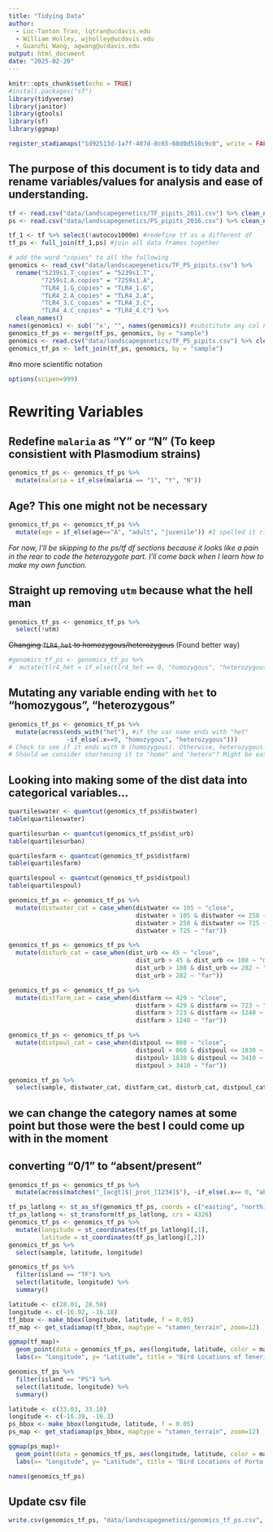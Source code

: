 ```yaml
---
title: "Tidying Data"
author:
  - Luc-Tanton Tran, lqtran@ucdavis.edu
  - William Holley, wjholley@ucdavis.edu
  - Guanzhi Wang, agwang@ucdavis.edu
output: html_document
date: "2025-02-20"
---
```


```r
knitr::opts_chunk$set(echo = TRUE)
#install.packages("sf")
library(tidyverse)
library(janitor)
library(gtools)
library(sf)
library(ggmap)
```

```r
register_stadiamaps("1d92513d-1a7f-407d-8c65-60d0d510c9c0", write = FALSE)
```

## The purpose of this document is to tidy data and rename variables/values for analysis and ease of understanding.

```r
tf <- read.csv("data/landscapegenetics/TF_pipits_2011.csv") %>% clean_names() #16 var
ps <- read.csv("data/landscapegenetics/PS_pipits_2016.csv") %>% clean_names() #15 var

tf_1 <- tf %>% select(!autocov1000m) #redefine tf as a different df
tf_ps <- full_join(tf_1,ps) #join all data frames together

# add the word "copies" to all the following
genomics <- read_csv("data/landscapegenetics/TF_PS_pipits.csv") %>%
  rename("5239s1.T_copies" = "5239s1.T",
         "7259s1.A.copies" = "7259s1.A",
         "TLR4_1.G_copies" = "TLR4_1.G",
         "TLR4_2.A_copies" = "TLR4_2.A",
         "TLR4_3.C_copies" = "TLR4_3.C",
         "TLR4_4.C_copies" = "TLR4_4.C") %>% 
  clean_names()
names(genomics) <- sub('^x', "", names(genomics)) #substitute any col names beginning with "x" with a blank string
genomics_tf_ps <- merge(tf_ps, genomics, by = "sample")
genomics <- read.csv("data/landscapegenetics/TF_PS_pipits.csv") %>% clean_names()
genomics_tf_ps <- left_join(tf_ps, genomics, by = "sample")
```

#no more scientific notation
```r
options(scipen=999)
```

# Rewriting Variables

## Redefine `malaria` as "Y" or "N" (To keep consistient with Plasmodium strains)
```r
genomics_tf_ps <- genomics_tf_ps %>% 
  mutate(malaria = if_else(malaria == "1", "Y", "N"))
```

## Age? This one might not be necessary
```r
genomics_tf_ps <- genomics_tf_ps %>% 
  mutate(age = if_else(age=="A", "adult", "juvenile")) #I spelled it right this time!
```

_For now, I'll be skipping to the ps/tf df sections because it looks like a pain in the rear to code the heterozygote part. I'll come back when I learn how to make my own function._

## Straight up removing `utm` because what the hell man
```r
genomics_tf_ps <- genomics_tf_ps %>% 
  select(!utm)
```
~~Changing `TLR4_het` to homozygous/heterozygous~~ (Found better way)
```r
#genomics_tf_ps <- genomics_tf_ps %>% 
#  mutate(tlr4_het = if_else(tlr4_het == 0, "homozygous", "heterozygous"))
```
## Mutating any variable ending with `het` to "homozygous", "heterozygous"
```r
genomics_tf_ps <- genomics_tf_ps %>% 
  mutate(across(ends_with("het"), #if the var name ends with "het"
                ~if_else(.x==0, "homozygous", "heterozygous")))
# Check to see if it ends with 0 (homozygous). Otherwise, heterozygous.
# Should we consider shortening it to "homo" and "hetero"? Might be easier to read.
```
## Looking into making some of the dist data into categorical variables...
```r
quartileswater <- quantcut(genomics_tf_ps$distwater)
table(quartileswater)

quartilesurban <- quantcut(genomics_tf_ps$dist_urb)
table(quartilesurban)

quartilesfarm <- quantcut(genomics_tf_ps$distfarm)
table(quartilesfarm)

quartilespoul <- quantcut(genomics_tf_ps$distpoul)
table(quartilespoul)
```
```r
genomics_tf_ps <- genomics_tf_ps %>% 
  mutate(distwater_cat = case_when(distwater <= 105 ~ "close",
                                   distwater > 105 & distwater <= 258 ~ "median close",
                                   distwater > 258 & distwater <= 725 ~ "median far",
                                   distwater > 725 ~ "far"))
```

```r
genomics_tf_ps <- genomics_tf_ps %>% 
  mutate(disturb_cat = case_when(dist_urb <= 45 ~ "close",
                                   dist_urb > 45 & dist_urb <= 108 ~ "median close",
                                   dist_urb > 108 & dist_urb <= 282 ~ "median far",
                                   dist_urb > 282 ~ "far"))
```

```r
genomics_tf_ps <- genomics_tf_ps %>% 
  mutate(distfarm_cat = case_when(distfarm <= 429 ~ "close",
                                   distfarm > 429 & distfarm <= 723 ~ "median close",
                                   distfarm > 723 & distfarm <= 1240 ~ "median far",
                                   distfarm > 1240 ~ "far"))
```

```r
genomics_tf_ps <- genomics_tf_ps %>% 
  mutate(distpoul_cat = case_when(distpoul <= 860 ~ "close",
                                   distpoul > 860 & distpoul <= 1830 ~ "median close",
                                   distpoul> 1830 & distpoul <= 3410 ~ "median far",
                                   distpoul > 3410 ~ "far"))
```

```r
genomics_tf_ps %>% 
  select(sample, distwater_cat, distfarm_cat, disturb_cat, distpoul_cat)
```

## we can change the category names at some point but those were the best I could come up with in the moment


## converting "0/1" to "absent/present"
```r
genomics_tf_ps <- genomics_tf_ps %>% 
  mutate(across(matches("_[acgt]$|_prot_[1234]$"), ~if_else(.x== 0, "absent", "present")))
```


```r
tf_ps_latlong <- st_as_sf(genomics_tf_ps, coords = c("easting", "northing"), crs = "+proj=utm +zone=28 +datum=WGS84 +units=m +north")
tf_ps_latlong <- st_transform(tf_ps_latlong, crs = 4326)
genomics_tf_ps <- genomics_tf_ps %>%
  mutate(longitude = st_coordinates(tf_ps_latlong)[,1],
         latitude = st_coordinates(tf_ps_latlong)[,2])
genomics_tf_ps %>% 
  select(sample, latitude, longitude)
```
```r
genomics_tf_ps %>% 
  filter(island == "TF") %>% 
  select(latitude, longitude) %>%
  summary()
```
```r
latitude <- c(28.01, 28.58)
longitude <- c(-16.92, -16.18)
tf_bbox <- make_bbox(longitude, latitude, f = 0.05)
tf_map <- get_stadiamap(tf_bbox, maptype = "stamen_terrain", zoom=12)
```

```r
ggmap(tf_map)+
  geom_point(data = genomics_tf_ps, aes(longitude, latitude, color = malaria), size=1) +
  labs(x= "Longitude", y= "Latitude", title = "Bird Locations of Tenerife")
```

```r
genomics_tf_ps %>%
  filter(island == "PS") %>% 
  select(latitude, longitude) %>% 
  summary()
```

```r
latitude <- c(33.03, 33.10)
longitude <- c(-16.39, -16.3)
ps_bbox <- make_bbox(longitude, latitude, f = 0.05)
ps_map <- get_stadiamap(ps_bbox, maptype = "stamen_terrain", zoom=12)
```

```r
ggmap(ps_map)+
  geom_point(data = genomics_tf_ps, aes(longitude, latitude, color = malaria), size=1) +
  labs(x= "Longitude", y= "Latitude", title = "Bird Locations of Porto Santo")
```

```r
names(genomics_tf_ps)
```



## Update csv file
```r
write.csv(genomics_tf_ps, "data/landscapegenetics/genomics_tf_ps.csv", row.names = FALSE)
```


